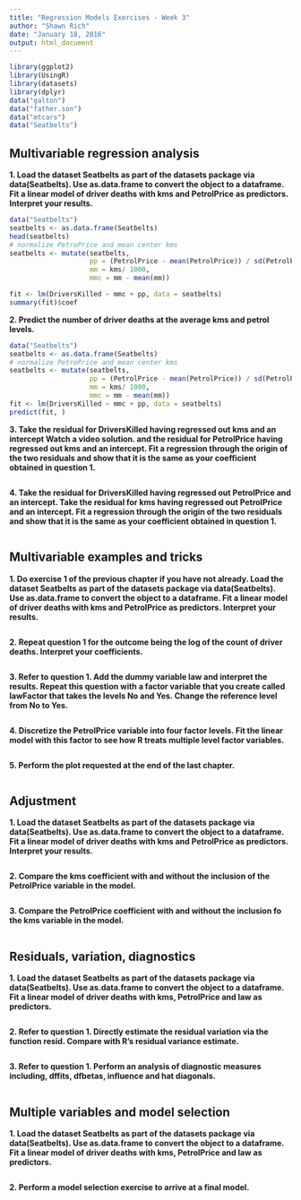 ```yaml
---
title: "Regression Models Exercises - Week 3"
author: "Shawn Rich"
date: "January 18, 2016"
output: html_document
---
```


```r
library(ggplot2)
library(UsingR)
library(datasets)
library(dplyr)
data("galton")
data("father.son")
data("mtcars")
data("Seatbelts")
```


## Multivariable regression analysis

**1. Load the dataset Seatbelts as part of the datasets package via data(Seatbelts). Use as.data.frame to convert the object to a dataframe. Fit a linear model of driver deaths with kms and PetrolPrice as predictors. Interpret your results.**

```r
data("Seatbelts")
seatbelts <- as.data.frame(Seatbelts)
head(seatbelts)
# normalize PetroPrice and mean center kms
seatbelts <- mutate(seatbelts,
                    pp = (PetrolPrice - mean(PetrolPrice)) / sd(PetrolPrice),
                    mm = kms/ 1000,
                    mmc = mm - mean(mm))

fit <- lm(DriversKilled ~ mmc + pp, data = seatbelts)
summary(fit)$coef
```


**2. Predict the number of driver deaths at the average kms and petrol levels.**

```r
data("Seatbelts")
seatbelts <- as.data.frame(Seatbelts)
# normalize PetroPrice and mean center kms
seatbelts <- mutate(seatbelts,
                    pp = (PetrolPrice - mean(PetrolPrice)) / sd(PetrolPrice),
                    mm = kms/ 1000,
                    mmc = mm - mean(mm))
fit <- lm(DriversKilled ~ mmc + pp, data = seatbelts)
predict(fit, )
```


**3. Take the residual for DriversKilled having regressed out kms and an intercept Watch a video solution. and the residual for PetrolPrice having regressed out kms and an intercept. Fit a regression through the origin of the two residuals and show that it is the same as your coefficient obtained in question 1.**

```r
```


**4. Take the residual for DriversKilled having regressed out PetrolPrice and an intercept. Take the residual for kms having regressed out PetrolPrice and an intercept. Fit a regression through the origin of the two residuals and show that it is the same as your coefficient obtained in question 1.**

```r
```


## Multivariable examples and tricks

**1. Do exercise 1 of the previous chapter if you have not already. Load the dataset Seatbelts as part of the datasets package via data(Seatbelts). Use as.data.frame to convert the object to a dataframe. Fit a linear model of driver deaths with kms and PetrolPrice as predictors. Interpret your results.**

```r
```

**2. Repeat question 1 for the outcome being the log of the count of driver deaths. Interpret your coefficients. **

```r
```

**3. Refer to question 1. Add the dummy variable law and interpret the results. Repeat this question with a factor variable that you create called lawFactor that takes the levels No and Yes. Change the reference level from No to Yes.**

```r
```

**4. Discretize the PetrolPrice variable into four factor levels. Fit the linear model with this factor to see how R treats multiple level factor variables. **

```r
```

**5. Perform the plot requested at the end of the last chapter.**

```r
```


## Adjustment

**1. Load the dataset Seatbelts as part of the datasets package via data(Seatbelts). Use as.data.frame to convert the object to a dataframe. Fit a linear model of driver deaths with kms and PetrolPrice as predictors. Interpret your results.**

```r
```

**2. Compare the kms coefficient with and without the inclusion of the PetrolPrice variable in the model.**

```r
```

**3. Compare the PetrolPrice coefficient with and without the inclusion fo the kms variable in the model.**

```r
```


## Residuals, variation, diagnostics

**1. Load the dataset Seatbelts as part of the datasets package via data(Seatbelts). Use as.data.frame to convert the object to a dataframe. Fit a linear model of driver deaths with kms, PetrolPrice and law as predictors.**

```r
```

**2. Refer to question 1. Directly estimate the residual variation via the function resid. Compare with R’s residual variance estimate.**

```r
```

**3. Refer to question 1. Perform an analysis of diagnostic measures including, dffits, dfbetas, influence and hat diagonals.**

```r
```


## Multiple variables and model selection

**1. Load the dataset Seatbelts as part of the datasets package via data(Seatbelts). Use as.data.frame to convert the object to a dataframe. Fit a linear model of driver deaths with kms, PetrolPrice and law as predictors.**

```r
```

**2. Perform a model selection exercise to arrive at a final model.**

```r
```

